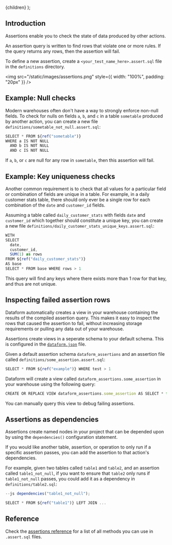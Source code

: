 
  <Documentation title="Testing data using assertions">{children}</Documentation>
);

## Introduction

Assertions enable you to check the state of data produced by other actions.

An assertion query is written to find rows that violate one or more rules. If the query returns any rows, then the assertion will fail.

To define a new assertion, create a `<your_test_name_here>.assert.sql` file in the `definitions` directory.

<img src="/static/images/assertions.png" style={{ width: "100%", padding: "20px" }} />

## Example: Null checks

Modern warehouses often don't have a way to strongly enforce non-null fields.
To check for nulls on fields `a`, `b`, and `c` in a table `sometable` produced by another action, you can create a new file `definitions/sometable_not_null.assert.sql`:

```js
SELECT * FROM ${ref("sometable")}
WHERE a IS NOT NULL
  AND b IS NOT NULL
  AND c IS NOT NULL
```

If `a`, `b`, or `c` are null for any row in `sometable`, then this assertion will fail.

## Example: Key uniqueness checks

Another common requirement is to check that all values for a particular field or combination of fields are unique in a table.
For example, in a daily customer stats table, there should only ever be a single row for each combination of the `date` and `customer_id` fields.

Assuming a table called `daily_customer_stats` with fields `date` and `customer_id` which together should constitute a unique key, you can create a new file `definitions/daily_customer_stats_unique_keys.assert.sql`:

```js
WITH
SELECT
  date,
  customer_id,
  SUM(1) as rows
FROM ${ref("daily_customer_stats")}
AS base
SELECT * FROM base WHERE rows > 1
```

This query will find any keys where there exists more than 1 row for that key, and thus are not unique.

## Inspecting failed assertion rows

Dataform automatically creates a view in your warehouse containing the results of the compiled assertion query.
This makes it easy to inspect the rows that caused the assertion to fail, without increasing storage requirements or pulling any data out of your warehouse.

Assertions create views in a seperate schema to your default schema. This is configured in the [`dataform.json`](/guides/configuration) file.

Given a default assertion schema `dataform_assertions` and an assertion file called `definitions/some_assertion.assert.sql`:

```js
SELECT * FROM ${ref("example")} WHERE test > 1
```

Dataform will create a view called `dataform_assertions.some_assertion` in your warehouse using the following query:

```js
CREATE OR REPLACE VIEW dataform_assertions.some_assertion AS SELECT * from dataform.example WHERE test > 1
```

You can manually query this view to debug failing assertions.

## Assertions as dependencies

Assertions create named nodes in your project that can be depended upon by using the `dependencies()` configuration statement.

If you would like another table, assertion, or operation to only run if a specific assertion passes, you can add the assertion to that action's dependencies.

For example, given two tables called `table1` and `table2`, and an assertion called `table1_not_null`, if you want to ensure that `table2` only
runs if `table1_not_null` passes, you could add it as a dependency in `definitions/table2.sql`:

```js
--js dependencies("table1_not_null");

SELECT * FROM ${ref("table1")} LEFT JOIN ...
```

## Reference

Check the [assertions reference](/reference/assertions) for a list of all methods you can use in `.assert.sql` files.
